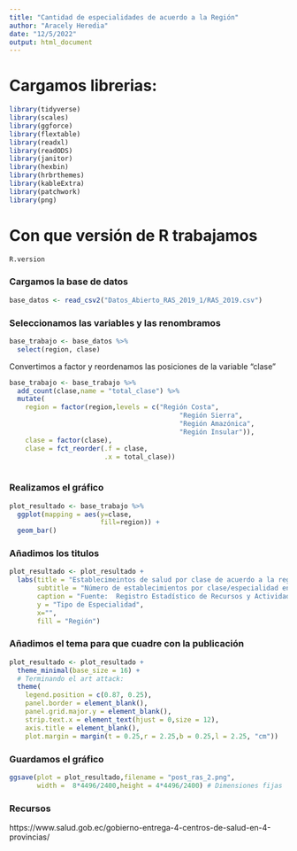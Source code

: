 ```yaml
---
title: "Cantidad de especialidades de acuerdo a la Región"
author: "Aracely Heredia"
date: "12/5/2022"
output: html_document
---
```

  
  
# Cargamos librerias:
  
```r
library(tidyverse)
library(scales)
library(ggforce)
library(flextable)
library(readxl)
library(readODS)
library(janitor)
library(hexbin)
library(hrbrthemes)
library(kableExtra)
library(patchwork)
library(png) 
```

# Con que versión de R trabajamos

```r
R.version
```


### Cargamos la base de datos
```r
base_datos <- read_csv2("Datos_Abierto_RAS_2019_1/RAS_2019.csv")
```

### Seleccionamos las variables y las renombramos

```r
base_trabajo <- base_datos %>% 
  select(region, clase) 
```

Convertimos a factor y reordenamos las posiciones de la variable "clase"
```r
base_trabajo <- base_trabajo %>% 
  add_count(clase,name = "total_clase") %>% 
  mutate(
    region = factor(region,levels = c("Región Costa",
                                           "Región Sierra",
                                           "Región Amazónica",
                                           "Región Insular")),
    clase = factor(clase),
    clase = fct_reorder(.f = clase,
                        .x = total_clase))
        

```


### Realizamos el gráfico
```r
plot_resultado <- base_trabajo %>% 
  ggplot(mapping = aes(y=clase,
                       fill=region)) + 
  geom_bar() 
```

### Añadimos los titulos


```r
plot_resultado <- plot_resultado + 
  labs(title = "Establecimeintos de salud por clase de acuerdo a la región durante el año 2019",
       subtitle = "Número de establecimientos por clase/especialidad en las distintas regiones del Ecuador",
       caption = "Fuente:  Registro Estadístico de Recursos y Actividades de Salud | Elaboración: Aracely Heredia",
       y = "Tipo de Especialidad",
       x="",
       fill = "Región")
```


### Añadimos el tema para que cuadre con la publicación 

```r
plot_resultado <- plot_resultado +
  theme_minimal(base_size = 16) +
  # Terminando el art attack:
  theme(
    legend.position = c(0.87, 0.25),
    panel.border = element_blank(),
    panel.grid.major.y = element_blank(),
    strip.text.x = element_text(hjust = 0,size = 12),
    axis.title = element_blank(),
    plot.margin = margin(t = 0.25,r = 2.25,b = 0.25,l = 2.25, "cm"))


```

### Guardamos el gráfico

```r
ggsave(plot = plot_resultado,filename = "post_ras_2.png",
       width = 	8*4496/2400,height = 4*4496/2400) # Dimensiones fijas
```



### Recursos
https://www.salud.gob.ec/gobierno-entrega-4-centros-de-salud-en-4-provincias/

